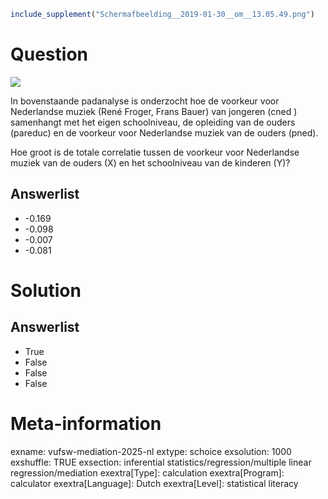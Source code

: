 ```r
include_supplement("Schermafbeelding__2019-01-30__om__13.05.49.png")
```

Question
========
![](Schermafbeelding__2019-01-30__om__13.05.49.png)

In bovenstaande padanalyse is onderzocht hoe de voorkeur voor
Nederlandse muziek (René Froger, Frans Bauer) van jongeren (cned )
samenhangt met het eigen schoolniveau, de opleiding van de ouders
(pareduc) en de voorkeur voor Nederlandse muziek van de ouders (pned).  

Hoe groot is de totale correlatie tussen de voorkeur voor Nederlandse
muziek van de ouders (X) en het schoolniveau van de kinderen (Y)?

Answerlist
----------
* -0.169
* -0.098
* -0.007
* -0.081

Solution
========










Answerlist
----------
* True
* False
* False
* False

Meta-information
================
exname: vufsw-mediation-2025-nl
extype: schoice
exsolution: 1000
exshuffle: TRUE
exsection: inferential statistics/regression/multiple linear regression/mediation
exextra[Type]: calculation
exextra[Program]: calculator
exextra[Language]: Dutch
exextra[Level]: statistical literacy

